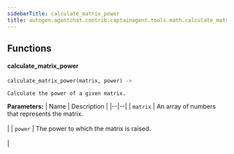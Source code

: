 ```yaml
---
sidebarTitle: calculate_matrix_power
title: autogen.agentchat.contrib.captainagent.tools.math.calculate_matrix_power
---
```


## Functions

<code class="doc-symbol doc-symbol-heading doc-symbol-function"></code>
#### calculate_matrix_power
<a href="#autogen.agentchat.contrib.captainagent.tools.math.calculate_matrix_power..calculate_matrix_power" class="headerlink" title="Permanent link"></a>

```python
calculate_matrix_power(matrix, power) -> 
```

    Calculate the power of a given matrix.

<b>Parameters:</b>
| Name | Description |
|--|--|
| `matrix` | An array of numbers that represents the matrix.<br/><br/> |
| `power` | The power to which the matrix is raised.<br/><br/> |

<br />